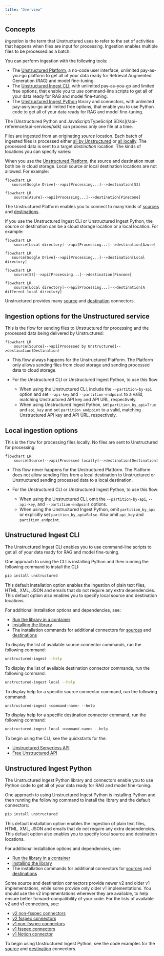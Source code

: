 ```yaml
---
title: "Overview"
---
```


## Concepts

*Ingestion* is the term that Unstructured uses to refer to the set of activities that happens when files are input for processing. Ingestion enables multiple files to be processed as a batch.

You can perform ingestion with the following tools:

- The [Unstructured Platform](/platform/overview), a no-code user interface, unlimited pay-as-you-go platform to get all of your data ready for Retrieval Augmented Generation (RAG) and model fine-tuning.
- The [Unstructured Ingest CLI](#unstructured-ingest-cli), with unlimited pay-as-you-go and limited free options, that enable you to use command-line scripts to get all of your data ready for RAG and model fine-tuning.
- The [Unstructured Ingest Python](#unstructured-ingest-python) library and connectors, with unlimited pay-as-you-go and limited free options, that enable you to use Python code to get all of your data ready for RAG and model fine-tuning.

<Info>
    The [Unstructured Python and JavaScript/TypeScript SDKs](/api-reference/api-services/sdk) can process only one file at a time.
</Info>

Files are ingested from an originating *source* location. Each batch of ingested files is processed either [all by Unstructured](#ingestion-options-for-the-unstructured-service) or [all locally](#local-ingestion-options). The processed data is sent to a target *destination* location. The kinds of locations you can specify varies:

When you use the [Unstructured Platform](/platform/overview), the source and destination must both be in cloud storage. Local source or local destination locations are not allowed. For example:

 ```mermaid
flowchart LR
    source[Google Drive]-->api[Processing...]-->destination[S3]
```

```mermaid
flowchart LR
    source[Azure]-->api[Processing...]-->destination[Pinecone]
```

The Unstructured Platform enables you to connect to many kinds of [sources](/platform/platform-source-connectors/overview) and [destinations](/platform/platform-destination-connectors/overview).

If you use the Unstructured Ingest CLI or Unstructured Ingest Python, the source or destination can be a cloud storage location or a local location. For example:

```mermaid
flowchart LR
    source[Local directory]-->api[Processing...]-->destination[Azure]
```

 ```mermaid
flowchart LR
    source[Google Drive]-->api[Processing...]-->destination[Local directory]
```

```mermaid
flowchart LR
    source[S3]-->api[Processing...]-->destination[Pincone]
```

```mermaid
flowchart LR
    source[Local directory]-->api[Processing...]-->destination[A different local directory]
```

Unstructured provides many [source](/api-reference/ingest/source-connectors/overview) and [destination](/api-reference/ingest/destination-connector/overview) connectors.

## Ingestion options for the Unstructured service

This is the flow for sending files to Unstructured for processing and the processed data being delivered by Unstructured:

```mermaid
flowchart LR
    source[Source]-->api[Processed by Unstructured]-->destination[Destination]
```

- This flow always happens for the Unstructured Platform. The Platform only allows sending files from cloud storage and sending processed data to cloud storage.
- For the Unstructured CLI or Unstructured Ingest Python, to use this flow:

  - When using the Unstructured CLI, include the `--partition-by-api` option and set `--api-key` and `--partition-endpoint` to a valid, matching Unstructured API key and API URL, respectively.
  - When using Unstructured Ingest Python, set `partition_by_api=True` and `api_key` and set `partition_endpoint` to a valid, matching Unstructured API key and API URL, respectively.

## Local ingestion options

This is the flow for processing files locally. No files are sent to Unstructured for processing:

```mermaid
flowchart LR
    source[Source]-->api[Processed locally]-->destination[Destination]
```

- This flow never happens for the Unstructured Platform. The Platform does not allow sending files from a local destination to Unstructured or Unstructured sending processed data to a local destination.
- For the Unstructured CLI or Unstructured Ingest Python, to use this flow:

  - When using the Unstructured CLI, omit the `--partition-by-api`, `--api-key`, and `--partition-endpoint` options.
  - When using the Unstructured Ingest Python, omit `partition_by_api` or explicitly set `parition_by_api=False`. Also omit `api_key` and `partition_endpoint`.

## Unstructured Ingest CLI

The Unstructured Ingest CLI enables you to use command-line scripts to get all of your data ready for RAG and model fine-tuning.

One approach to using the CLI is installing Python and then running the following command to install the CLI:

```bash
pip install unstructured
```

This default installation option enables the ingestion of plain text files, HTML, XML, JSON and emails that do not require any extra dependencies. This default option also enables you to specify local source and destination locations.

For additional installation options and dependencies, see:

- [Run the library in a container](https://github.com/Unstructured-IO/unstructured/tree/main?tab=readme-ov-file#run-the-library-in-a-container)
- [Installing the library](https://github.com/Unstructured-IO/unstructured/tree/main?tab=readme-ov-file#installing-the-library)
- The installation commands for additional connectors for [sources](/api-reference/ingest/source-connectors/overview) and [destinations](/api-reference/ingest/destination-connector/overview)

To display the list of available source connector commands, run the following command:

```bash
unstructured-ingest --help
```

To display the list of available destination connector commands, run the following command:

```bash
unstructured-ingest local --help
```

To display help for a specific source connector command, run the following command:

```bash
unstructured-ingest <command-name> --help
```

To display help for a specific destination connector command, run the following command:

```bash
unstructured-ingest local <command-name> --help
```

To begin using the CLI, see the quickstarts for the:

- [Unstructured Serverless API](/api-reference/api-services/saas-api-development-guide#unstructured-cli)
- [Free Unstructured API](/api-reference/api-services/free-api#unstructured-cli)

## Unstructured Ingest Python

The Unstructured Ingest Python library and connectors enable you to use Python code to get all of your data ready for RAG and model fine-tuning.

One approach to using Unstructured Ingest Python is installing Python and then running the following command to install the library and the default connectors:

```bash
pip install unstructured
```

This default installation option enables the ingestion of plain text files, HTML, XML, JSON and emails that do not require any extra dependencies. This default option also enables you to specify local source and destination locations.

For additional installation options and dependencies, see:

- [Run the library in a container](https://github.com/Unstructured-IO/unstructured/tree/main?tab=readme-ov-file#run-the-library-in-a-container)
- [Installing the library](https://github.com/Unstructured-IO/unstructured/tree/main?tab=readme-ov-file#installing-the-library)
- The installation commands for additional connectors for [sources](/api-reference/ingest/source-connectors/overview) and [destinations](/api-reference/ingest/destination-connector/overview)

Some source and destination connectors provide newer v2 and older v1 implementations, while some provide only older v1 implementations. You should use the v2 implementations wherever they are available, to help ensure better forward-compatibility of your code. For the lists of available v2 and v1 connectors, see:

- [v2 non-fsspec connectors](https://github.com/Unstructured-IO/unstructured/tree/main/unstructured/ingest/v2/processes/connectors)
- [v2 fsspec connectors](https://github.com/Unstructured-IO/unstructured/tree/main/unstructured/ingest/v2/processes/connectors/fsspec)
- [v1 non-fsspec connectors](https://github.com/Unstructured-IO/unstructured/tree/main/unstructured/ingest/connector)
- [v1 fsspec connectors](https://github.com/Unstructured-IO/unstructured/tree/main/unstructured/ingest/connector/fsspec)
- [v1 Notion connector](https://github.com/Unstructured-IO/unstructured/tree/main/unstructured/ingest/connector/notion)

To begin using Unstructured Ingest Python, see the code examples for the [source](/api-reference/ingest/source-connectors/overview) and [destination](/api-reference/ingest/destination-connector/overview) connectors.